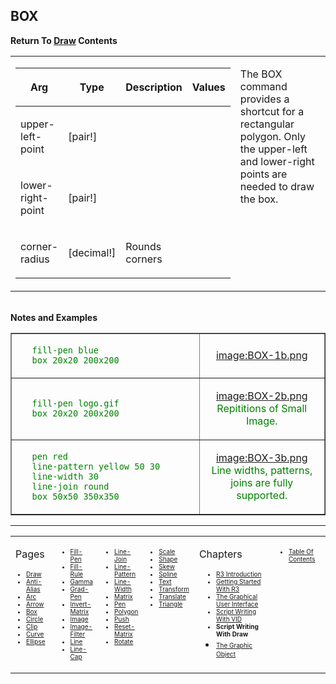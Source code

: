 ==BOX== 

'''Return To [[Draw]] Contents'''
<TABLE WIDTH=100% CELLPADDING=10 CELLSPACING=10><TR><TD WIDTH=50% VALIGN=TOP>
{| cellspacing="1" cellpadding="4" border="0" style="background: black; color: black"
! bgcolor="silver" | Arg 
! bgcolor="silver" | Type 
! bgcolor="silver" | Description
! bgcolor="silver" | Values
|- 
| bgcolor="white" | upper-left-point
| bgcolor="white" | [pair!]
| bgcolor="white" | 
| bgcolor="white" | 
|- 
| bgcolor="white" | lower-right-point
| bgcolor="white" | [pair!]
| bgcolor="white" | 
| bgcolor="white" | 
|- 
| bgcolor="white" | corner-radius
| bgcolor="white" | [decimal!]
| bgcolor="white" | Rounds corners
| bgcolor="white" | 
|}
</TD><TD WIDTH=50% VALIGN=TOP>
The BOX command provides a shortcut for a rectangular polygon. Only the upper-left and lower-right points are needed to draw the box.
</TD></TR></TABLE>
<br>'''Notes and Examples'''

<TABLE style="color:green; background-color:#fffffcc;" cellpadding="20" cellspacing="0" border="1" width=100%><TR>
<TD WIDTH=60%>
    fill-pen blue
    box 20x20 200x200
</TD>
<TD align=center valign=MIDDLE>[[image:BOX-1b.png]]</TD>
</TR><TR>

<TD WIDTH=60%>
    fill-pen logo.gif
    box 20x20 200x200
</TD>
<TD align=center valign=MIDDLE>[[image:BOX-2b.png]] <BR>
Repititions of Small Image.</TD>
</TR><TR>

<TD WIDTH=60%>
    pen red
    line-pattern yellow 50 30
    line-width 30
    line-join round
    box 50x50 350x350
</TD>
<TD align=center valign=MIDDLE>[[image:BOX-3b.png]]<BR>
Line widths, patterns, joins are fully supported.</TD>
</TR>
</TABLE>





----
<TABLE WIDTH=100%><TR><TD ALIGN=LEFT VALIGN=TOP WIDTH=14%>
Pages
<font size=1>
*[[Draw]]
*[[Anti-Alias]]
*[[Arc]]
*[[Arrow]]
*[[Box]]
*[[Circle]]
*[[Clip]]
*[[Curve]]
*[[Ellipse]]
</font></TD>


<TD ALIGN=LEFT VALIGN=TOP WIDTH=14%>



<font size=1>
*[[Fill-Pen]]
*[[Fill-Rule]]
*[[Gamma]]
*[[Grad-Pen]]
*[[Invert-Matrix]]
*[[Image]]
*[[Image-Filter]]
*[[Line]]
*[[Line-Cap]]

</font></TD>

<TD ALIGN=LEFT VALIGN=TOP WIDTH=14%>



<font size=1>
*[[Line-Join]]
*[[Line-Pattern]]
*[[Line-Width]]
*[[Matrix]]
*[[Pen]]
*[[Polygon]]
*[[Push]]
*[[Reset-Matrix]]
*[[Rotate]]
</font></TD>


<TD ALIGN=LEFT VALIGN=TOP WIDTH=14%>



<font size=1>
*[[Scale]]
*[[Shape]]
*[[Skew]]
*[[Spline]]
*[[Text]]
*[[Transform]]
*[[Translate]]
*[[Triangle]]
</font></TD>

<TD ALIGN=LEFT VALIGN=TOP width=25%>
Chapters
<font size=1>
*[[R3 Introduction]]
*[[Getting Started With R3]]
*[[The Graphical User Interface]]
*[[Script Writing With The Visual Interface Dialect|Script Writing With VID]]
*'''Script Writing With Draw'''
*[[The Graphic Object]]</font></TD>

<TD ALIGN=LEFT VALIGN=TOP>
<font size=1>
*[[Table Of Contents]]
</font></TD>
</TR></TABLE>
